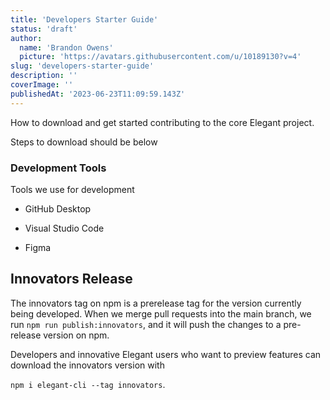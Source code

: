 ```yaml
---
title: 'Developers Starter Guide'
status: 'draft'
author:
  name: 'Brandon Owens'
  picture: 'https://avatars.githubusercontent.com/u/10189130?v=4'
slug: 'developers-starter-guide'
description: ''
coverImage: ''
publishedAt: '2023-06-23T11:09:59.143Z'
---
```


How to download and get started contributing to the core Elegant project.

Steps to download should be below

### Development Tools

Tools we use for development

- GitHub Desktop

- Visual Studio Code

- Figma

## Innovators Release

The innovators tag on npm is a prerelease tag for the version currently being developed. When we merge pull requests into the main branch, we run `npm run publish:innovators`, and it will push the changes to a pre-release version on npm.

Developers and innovative Elegant users who want to preview features can download the innovators version with

`npm i elegant-cli --tag innovators`.

